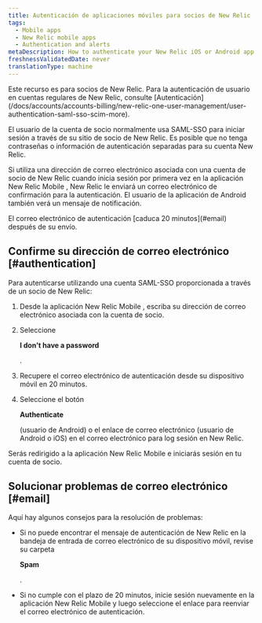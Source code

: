 ```yaml
---
title: Autenticación de aplicaciones móviles para socios de New Relic
tags:
  - Mobile apps
  - New Relic mobile apps
  - Authentication and alerts
metaDescription: How to authenticate your New Relic iOS or Android app if you have a SAML-SSO enabled New Relic account through a New Relic partner.
freshnessValidatedDate: never
translationType: machine
---
```


<Callout variant="important">
  Este recurso es para socios de New Relic. Para la autenticación de usuario en cuentas regulares de New Relic, consulte [Autenticación](/docs/accounts/accounts-billing/new-relic-one-user-management/user-authentication-saml-sso-scim-more).
</Callout>

El usuario de la cuenta de socio normalmente usa SAML-SSO para iniciar sesión a través de su sitio de socio de New Relic. Es posible que no tenga contraseñas o información de autenticación separadas para su cuenta New Relic.

Si utiliza una dirección de correo electrónico asociada con una cuenta de socio de New Relic cuando inicia sesión por primera vez en la aplicación New Relic Mobile , New Relic le enviará un correo electrónico de confirmación para la autenticación. El usuario de la aplicación de Android también verá un mensaje de notificación.

<Callout variant="important">
  El correo electrónico de autenticación [caduca 20 minutos](#email) después de su envío.
</Callout>

## Confirme su dirección de correo electrónico [#authentication]

Para autenticarse utilizando una cuenta SAML-SSO proporcionada a través de un socio de New Relic:

1. Desde la aplicación New Relic Mobile , escriba su dirección de correo electrónico asociada con la cuenta de socio.

2. Seleccione

   <DNT>**I don't have a password**</DNT>

   .

3. Recupere el correo electrónico de autenticación desde su dispositivo móvil en 20 minutos.

4. Seleccione el botón

   <DNT>**Authenticate**</DNT>

   (usuario de Android) o el enlace de correo electrónico (usuario de Android o iOS) en el correo electrónico para log sesión en New Relic.

Serás redirigido a la aplicación New Relic Mobile e iniciarás sesión en tu cuenta de socio.

## Solucionar problemas de correo electrónico [#email]

Aquí hay algunos consejos para la resolución de problemas:

* Si no puede encontrar el mensaje de autenticación de New Relic en la bandeja de entrada de correo electrónico de su dispositivo móvil, revise su carpeta

  <DNT>**Spam**</DNT>

  .

* Si no cumple con el plazo de 20 minutos, inicie sesión nuevamente en la aplicación New Relic Mobile y luego seleccione el enlace para reenviar el correo electrónico de autenticación.